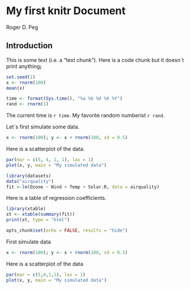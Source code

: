 # My first knitr Document
Roger D. Peg

## Introduction

This is some text (i.e. a "text chunk"). Here is a code chunk but it doesn´t print anything¡
```r
set.seed(1)
x <- rnorm(100)
mean(x)
```

```r
time <- format(Sys.time(), "%a %b %d %X %Y")
rand <- rnorm(1)
```

The current time is `r time`. My favorite random numberist `r rand`.

Let´s first simulate some data.
```r
x <- rnorm(100); y <- x + rnorm(100, sd = 0.5)
```

Here is a scatterplot of the data.
```r
par(mar = c(5, 4, 1, 1), las = 1)
plot(x, y, main = "My simulated data")
```

```r
library(datasets)
data("airquality")
fit <-lm(Ozone ~ Wind + Temp + Solar.R, data = airquality)
```

Here is a table of regression coefficients.
```r
library(xtable)
xt <- xtable(summary(fit))
print(xt, type = "html")
```

```r
opts_chunk$set(echo = FALSE, results = "hide")
```

First simulate data
```r
x <- rnorm(100); y <- x + rnorm(100, sd = 0.5)
```

Here is a scatterplot of the data
```r
par(mar = c(5,4,1,1), las = 1)
plot(x, y, main = "My simulated data")
```
